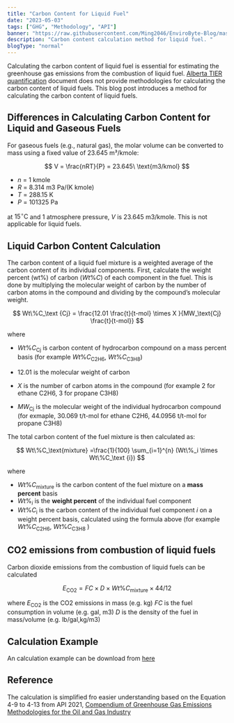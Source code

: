 ```yaml
---
title: "Carbon Content for Liquid Fuel"
date: "2023-05-03"
tags: ["GHG", "Methodology", "API"]
banner: "https://raw.githubusercontent.com/Ming2046/EnviroByte-Blog/master/images/fuelstation.jpg"
description: "Carbon content calculation method for liquid fuel. "
blogType: "normal"
---
```


Calculating the carbon content of liquid fuel is essential for estimating the greenhouse gas emissions from the combustion of liquid fuel. [Alberta TIER quantification](https://open.alberta.ca/dataset/5d79b86b-7811-413f-88d8-acd36cb9d6d2/resource/29984c25-29bc-46cd-83fb-1f54fb3e2f5c/download/epa-alberta-greenhouse-gas-quantification-methodologies-version-2-3-2023-09.pdf) document does not provide methodologies for calculating the carbon content of liquid fuels. This blog post introduces a method for calculating the carbon content of liquid fuels.

## Differences in Calculating Carbon Content for Liquid and Gaseous Fuels

For gaseous fuels (e.g., natural gas), the molar volume can be converted to mass using a fixed value of 23.645 m³/kmole:

$$
V = \frac{nRT}{P} = 23.645\ \text{m3/kmol}
$$

- $n$ = 1 kmole
- $R$ = 8.314 m3 Pa/(K kmole)
- $T$ = 288.15 K
- $P$ = 101325 Pa

at $15^{\circ}\text{C}$ and 1 atmosphere pressure, $V$ is 23.645 m3/kmole. This is not applicable for liquid fuels.

## Liquid Carbon Content Calculation

The carbon content of a liquid fuel mixture is a weighted average of the carbon content of its individual components. First, calculate the weight percent (wt%) of carbon ($Wt\%C$) of each component in the fuel. This is done by multiplying the molecular weight of carbon by the number of carbon atoms in the compound and dividing by the compound’s molecular weight.

$$
Wt\%C_\text {Cj} = \frac{12.01 \frac{t}{t-mol} \times X }{MW_\text{Cj} \frac{t}{t-mol}}
$$

where

- $Wt\%C_\text {Cj}$ is carbon content of hydrocarbon compound on a mass percent basis (for example $Wt\%C_\text {C2H6}$, $Wt\%C_\text {C3H8}$)

- 12.01 is the molecular weight of carbon
- $X$ is the number of carbon atoms in the compound (for example 2 for ethane C2H6, 3 for propane C3H8)
- $MW_\text{Cj}$ is the molecular weight of the individual hydrocarbon compound (for exmaple, 30.069 t/t-mol for ethane C2H6, 44.0956 t/t-mol for propane C3H8)

The total carbon content of the fuel mixture is then calculated as:

$$
Wt\%C_\text{mixture} =\frac{1}{100} \sum_{i=1}^{n} (Wt\%_i \times Wt\%C_\text {i})
$$

where

- $Wt\%C_\text{mixture}$ is the carbon content of the fuel mixture on a **mass percent** basis
- $Wt\%_i$ is the **weight percent** of the individual fuel component
- $Wt\%C_\text {i}$ is the carbon content of the individual fuel component $i$ on a weight percent basis, calculated using the formula above (for example $Wt\%C_\text {C2H6}$, $Wt\%C_\text {C3H8}$ )

## CO2 emissions from combustion of liquid fuels

Carbon dioxide emissions from the combustion of liquid fuels can be calculated

$$
E_{\text{CO2}} = FC \times D \times Wt\%C_\text{mixture} \times 44/12
$$

where
$E_{\text{CO2}}$ is the CO2 emissions in mass (e.g. kg)
$FC$ is the fuel consumption in volume (e.g. gal, m3)
$D$ is the density of the fuel in mass/volume (e.g. lb/gal,kg/m3)

## Calculation Example

An calculation example can be download from [here](https://docs.google.com/spreadsheets/d/1Bv3hqAbojBtaiqhgeDMVoUstH0fPyzse/edit?usp=sharing&ouid=113683066587589743835&rtpof=true&sd=true)

## Reference

The calculation is simplified fro easier understanding based on the Equation 4-9 to 4-13 from API 2021, [Compendium of Greenhouse Gas Emissions Methodologies for the Oil and Gas Industry](https://www.api.org/~/media/files/policy/esg/ghg/2021-api-ghg-compendium-110921.pdf)
